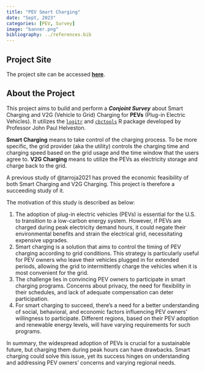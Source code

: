 ```yaml
---
title: "PEV Smart Charging"
date: "Sept, 2023"
categories: [PEV, Survey]
image: "banner.png"
bibliography: ../references.bib
---
```


## Project Site

The project site can be accessed [**here**](https://pev.pingfanhu.com).

## About the Project

This project aims to build and perform a ***Conjoint Survey*** about Smart Charging and V2G (Vehicle to Grid) Charging for **PEVs** (Plug-in Electric Vehicles). It utilizes the [`logitr`](https://jhelvy.github.io/logitr/) and [`cbctools`](https://jhelvy.github.io/cbcTools/) R package developed by Professor John Paul Helveston.

**Smart Charging** means to take control of the charging process. To be more specific, the grid provider (aka the utility) controls the charging time and charging speed based on the grid usage and the time window that the users agree to. **V2G Charging** means to utilize the PEVs as electricity storage and charge back to the grid.

A previous study of @tarroja2021 has proved the economic feasibility of both Smart Charging and V2G Charging. This project is therefore a succeeding study of it.

The motivation of this study is described as below:

1.  The adoption of plug-in electric vehicles (PEVs) is essential for the U.S. to transition to a low-carbon energy system. However, if PEVs are charged during peak electricity demand hours, it could negate their environmental benefits and strain the electrical grid, necessitating expensive upgrades.
2.  Smart charging is a solution that aims to control the timing of PEV charging according to grid conditions. This strategy is particularly useful for PEV owners who leave their vehicles plugged in for extended periods, allowing the grid to intermittently charge the vehicles when it is most convenient for the grid.
3.  The challenge lies in convincing PEV owners to participate in smart charging programs. Concerns about privacy, the need for flexibility in their schedules, and lack of adequate compensation can deter participation.
4.  For smart charging to succeed, there's a need for a better understanding of social, behavioral, and economic factors influencing PEV owners' willingness to participate. Different regions, based on their PEV adoption and renewable energy levels, will have varying requirements for such programs.

In summary, the widespread adoption of PEVs is crucial for a sustainable future, but charging them during peak hours can have drawbacks. Smart charging could solve this issue, yet its success hinges on understanding and addressing PEV owners' concerns and varying regional needs.

